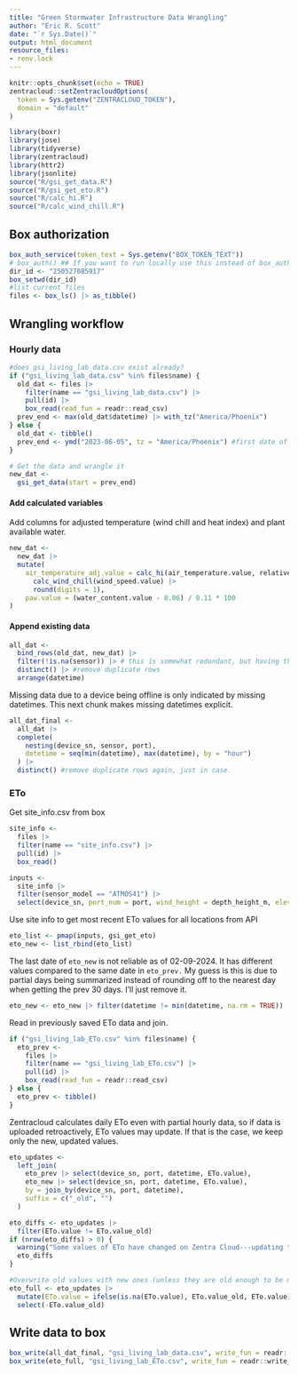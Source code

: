 ```yaml
---
title: "Green Stormwater Infrastructure Data Wrangling"
author: "Eric R. Scott"
date: "`r Sys.Date()`"
output: html_document
resource_files:
- renv.lock
---
```


```r
knitr::opts_chunk$set(echo = TRUE)
zentracloud::setZentracloudOptions(
  token = Sys.getenv("ZENTRACLOUD_TOKEN"),
  domain = "default"
)

library(boxr)
library(jose)
library(tidyverse)
library(zentracloud)
library(httr2)
library(jsonlite)
source("R/gsi_get_data.R")
source("R/gsi_get_eto.R")
source("R/calc_hi.R")
source("R/calc_wind_chill.R")
```

<!--
## First time publishing

Publishing this workflow to Posit Connect will fail the first time because the environment variable `BOX_TOKEN_TEXT` is unset.  But, you still can find the app on viz.datascience.arizona.edu and add that env var.  Then, re-publish, and it should work.
-->
## Box authorization

```r
box_auth_service(token_text = Sys.getenv("BOX_TOKEN_TEXT"))
# box_auth() ## If you want to run locally use this instead of box_auth_service()
dir_id <- "250527085917"
box_setwd(dir_id)
#list current files
files <- box_ls() |> as_tibble()
```

## Wrangling workflow

### Hourly data

```r
#does gsi_living_lab_data.csv exist already?
if ("gsi_living_lab_data.csv" %in% files$name) {
  old_dat <- files |> 
    filter(name == "gsi_living_lab_data.csv") |> 
    pull(id) |> 
    box_read(read_fun = readr::read_csv)
  prev_end <- max(old_dat$datetime) |> with_tz("America/Phoenix")
} else {
  old_dat <- tibble()
  prev_end <- ymd("2023-06-05", tz = "America/Phoenix") #first date of data
}

# Get the data and wrangle it
new_dat <-
  gsi_get_data(start = prev_end)
```

#### Add calculated variables

Add columns for adjusted temperature (wind chill and heat index) and plant available water.

```r
new_dat <- 
  new_dat |>
  mutate(
    air_temperature_adj.value = calc_hi(air_temperature.value, relative_humidity.value) |>
      calc_wind_chill(wind_speed.value) |>
      round(digits = 1),
    paw.value = (water_content.value - 0.06) / 0.11 * 100
)
```

#### Append existing data

```r
all_dat <- 
  bind_rows(old_dat, new_dat) |> 
  filter(!is.na(sensor)) |> # this is somewhat redundant, but having this in gsi_get_data() only removes these from new data
  distinct() |> #remove duplicate rows
  arrange(datetime) 
```

Missing data due to a device being offline is only indicated by missing datetimes. This next chunk makes missing datetimes explicit.

```r
all_dat_final <-
  all_dat |> 
  complete(
    nesting(device_sn, sensor, port),
    datetime = seq(min(datetime), max(datetime), by = "hour")
  ) |> 
  distinct() #remove duplicate rows again, just in case.
```

### ETo

Get site_info.csv from box

```r
site_info <- 
  files |> 
  filter(name == "site_info.csv") |> 
  pull(id) |> 
  box_read()

inputs <-
  site_info |> 
  filter(sensor_model == "ATMOS41") |> 
  select(device_sn, port_num = port, wind_height = depth_height_m, elevation = Elevation, latitude = Latitude)
```

Use site info to get most recent ETo values for all locations from API

```r
eto_list <- pmap(inputs, gsi_get_eto)
eto_new <- list_rbind(eto_list)
```

The last date of `eto_new` is not reliable as of 02-09-2024.  It has different values compared to the same date in `eto_prev.`  My guess is this is due to partial days being summarized instead of rounding off to the nearest day when getting the prev 30 days.  I'll just remove it.

```r
eto_new <- eto_new |> filter(datetime != min(datetime, na.rm = TRUE))
```

Read in previously saved ETo data and join.

```r
if ("gsi_living_lab_ETo.csv" %in% files$name) {
  eto_prev <- 
    files |> 
    filter(name == "gsi_living_lab_ETo.csv") |> 
    pull(id) |> 
    box_read(read_fun = readr::read_csv)
} else {
  eto_prev <- tibble()
}
```

Zentracloud calculates daily ETo even with partial hourly data, so if data is uploaded retroactively, ETo values may update.  If that is the case, we keep only the new, updated values.

```r

eto_updates <- 
  left_join(
    eto_prev |> select(device_sn, port, datetime, ETo.value),
    eto_new |> select(device_sn, port, datetime, ETo.value),
    by = join_by(device_sn, port, datetime),
    suffix = c("_old", "")
  )
```

```r
eto_diffs <- eto_updates |> 
  filter(ETo.value != ETo.value_old)
if (nrow(eto_diffs) > 0) {
  warning("Some values of ETo have changed on Zentra Cloud---updating the following values:")
  eto_diffs
}
```

```r
#Overwrite old values with new ones (unless they are old enough to be missing from the new values)
eto_full <- eto_updates |> 
  mutate(ETo.value = ifelse(is.na(ETo.value), ETo.value_old, ETo.value)) |> 
  select(-ETo.value_old)
```

## Write data to box

```r
box_write(all_dat_final, "gsi_living_lab_data.csv", write_fun = readr::write_csv)
box_write(eto_full, "gsi_living_lab_ETo.csv", write_fun = readr::write_csv)
```

